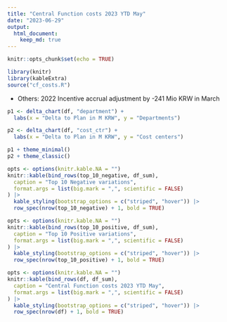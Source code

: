 ```yaml
---
title: "Central Function costs 2023 YTD May"
date: "2023-06-29"
output:
  html_document:
    keep_md: true
---
```


```r
knitr::opts_chunk$set(echo = TRUE)
```

```r
library(knitr)
library(kableExtra)
source("cf_costs.R")
```


- Others: 2022 Incentive accrual adjustment by -241 Mio KRW in March

```r
p1 <- delta_chart(df, "department") +
  labs(x = "Delta to Plan in M KRW", y = "Departments")

p2 <- delta_chart(df, "cost_ctr") +
  labs(x = "Delta to Plan in M KRW", y = "Cost centers")

p1 + theme_minimal()
p2 + theme_classic()
```


```r
opts <- options(knitr.kable.NA = "")
knitr::kable(bind_rows(top_10_negative, df_sum),
  caption = "Top 10 Negative variations",
  format.args = list(big.mark = ",", scientific = FALSE)
) |>
  kable_styling(bootstrap_options = c("striped", "hover")) |>
  row_spec(nrow(top_10_negative) + 1, bold = TRUE)
```


```r
opts <- options(knitr.kable.NA = "")
knitr::kable(bind_rows(top_10_positive, df_sum),
  caption = "Top 10 Positive variations",
  format.args = list(big.mark = ",", scientific = FALSE)
) |>
  kable_styling(bootstrap_options = c("striped", "hover")) |>
  row_spec(nrow(top_10_positive) + 1, bold = TRUE)
```


```r
opts <- options(knitr.kable.NA = "")
knitr::kable(bind_rows(df, df_sum),
  caption = "Central Function costs 2023 YTD May",
  format.args = list(big.mark = ",", scientific = FALSE)
) |>
  kable_styling(bootstrap_options = c("striped", "hover")) |>
  row_spec(nrow(df) + 1, bold = TRUE)
```
